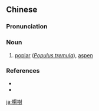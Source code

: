 {{also|杨树}}
==Chinese==
{{zh-forms|s=杨树}}

===Pronunciation===
{{zh-pron
|m=yángshù
|c=joeng4 syu6
|cat=n
}}

===Noun===
{{zh-noun}}

# {{lb|zh|Advanced Mandarin}} [[poplar]] (''[[Populus tremula]]''), [[aspen]]

===References===
* {{pedialite|楊樹|lang=zh}}
* {{pedialite|Populus tremula}}

[[ja:楊樹]]